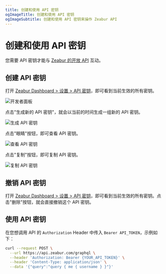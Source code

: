 ```yaml
---
title: 创建和使用 API 密钥
ogImageTitle: 创建和使用 API 密钥
ogImageSubtitle: 创建和使用 API 密钥来操作 Zeabur API
---
```


# 创建和使用 API 密钥

您需要 API 密钥才能与 [Zeabur 的开放 API](./public-api) 互动。

## 创建 API 密钥

打开 [Zeabur Dashboard > 设置 > API 密钥](https://zeabur.com/account/api-keys)，即可看到当前生效的所有密钥。

![开发者面板](/developer/api-key/developer.en-US.png)

点击"生成新的 API 密钥"，就会以当前的时间生成一组新的 API 密钥。

![生成 API 密钥](/developer/api-key/generate-api-key.en-US.png)

点击"眼睛"按钮，即可查看 API 密钥。

![查看 API 密钥](/developer/api-key/view-api-key.en-US.png)

点击"复制"按钮，即可复制 API 密钥。

![复制 API 密钥](/developer/api-key/copy-api-key.en-US.png)

## 撤销 API 密钥

打开 [Zeabur Dashboard > 设置 > API 密钥](https://zeabur.com/account/api-keys)，即可看到当前生效的所有密钥。点击"删除"按钮，就会直接撤销这个 API 密钥。

## 使用 API 密钥

在您想调用 API 的 `Authorization` Header 中传入 `Bearer API_TOKEN`，示例如下：

```bash
curl --request POST \
  --url https://api.zeabur.com/graphql \
  --header 'Authorization: Bearer {YOUR_API_TOKEN}' \
  --header 'Content-Type: application/json' \
  --data '{"query":"query { me { username } }"}'
```
